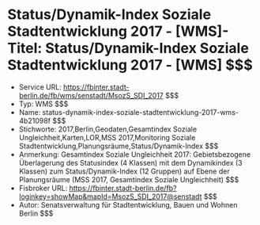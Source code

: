 # Status/Dynamik-Index Soziale Stadtentwicklung 2017 - [WMS]- Titel: Status/Dynamik-Index Soziale Stadtentwicklung 2017 - [WMS] $$$
- Service URL: https://fbinter.stadt-berlin.de/fb/wms/senstadt/MsozS_SDI_2017 $$$
- Typ: WMS $$$
- Name: status-dynamik-index-soziale-stadtentwicklung-2017-wms-4b21098f $$$
- Stichworte: 2017,Berlin,Geodaten,Gesamtindex Soziale Ungleichheit,Karten,LOR,MSS 2017,Monitoring Soziale Stadtentwicklung,Planungsräume,Status/Dynamik-Index $$$
- Anmerkung: Gesamtindex Soziale Ungleichheit 2017: Gebietsbezogene Überlagerung des Statusindex (4 Klassen) mit dem Dynamikindex (3 Klassen) zum Status/Dynamik-Index (12 Gruppen) auf Ebene der Planungsräume (MSS 2017, Gesamtindex Soziale Ungleichheit) $$$
- Fisbroker URL: https://fbinter.stadt-berlin.de/fb?loginkey=showMap&mapId=MsozS_SDI_2017@senstadt $$$
- Autor: Senatsverwaltung für Stadtentwicklung, Bauen und Wohnen Berlin $$$
